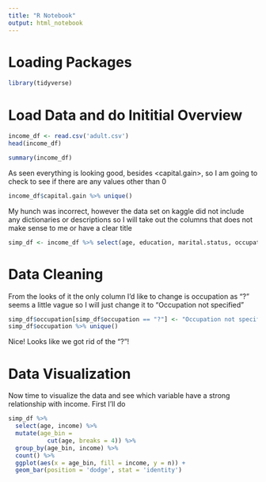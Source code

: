 ---
title: "R Notebook"
output: html_notebook
---
# Loading Packages
```{r}
library(tidyverse)
```

# Load Data and do Inititial Overview
```{r}
income_df <- read.csv('adult.csv')
head(income_df)
```

```{r}
summary(income_df)
```

As seen everything is looking good, besides <capital.gain>, so I am going to check to see if there are any values other than 0

```{r}
income_df$capital.gain %>% unique()
```
My hunch was incorrect, however the data set on kaggle did not include any dictionaries or descriptions so I will take out the columns that does not make sense to me or have a clear title

```{r}
simp_df <- income_df %>% select(age, education, marital.status, occupation, relationship, race, sex, hours.per.week, native.country, income)
```

# Data Cleaning
From the looks of it the only column I'd like to change is occupation as "?" seems a little vague so I will just change it to "Occupation not specified"
```{r}
simp_df$occupation[simp_df$occupation == "?"] <- "Occupation not specified"
simp_df$occupation %>% unique()
```
Nice! Looks like we got rid of the "?"!

# Data Visualization
Now time to visualize the data and see which variable have a strong relationship with income.
First I'll do
```{r}
simp_df %>% 
  select(age, income) %>% 
  mutate(age_bin = 
           cut(age, breaks = 4)) %>% 
  group_by(age_bin, income) %>% 
  count() %>% 
  ggplot(aes(x = age_bin, fill = income, y = n)) +
  geom_bar(position = 'dodge', stat = 'identity')
```

